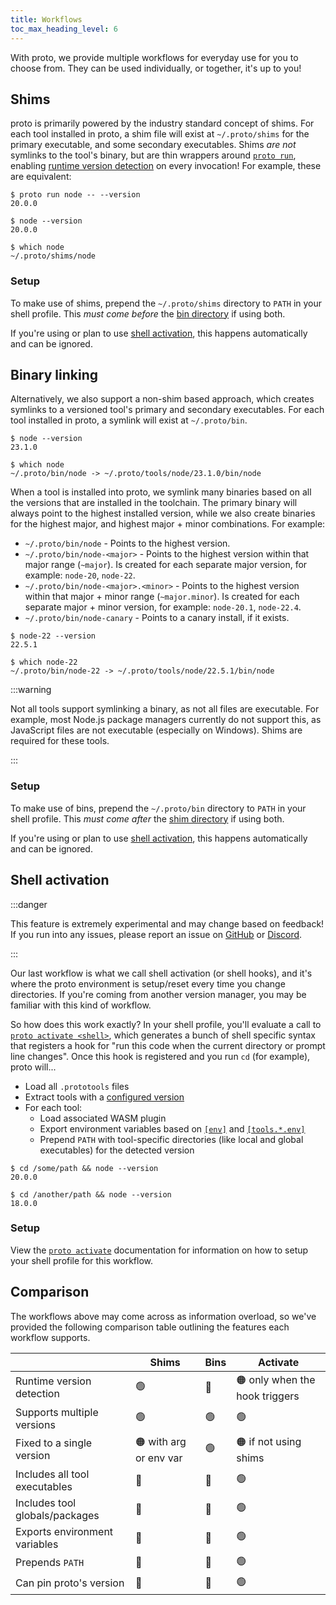 ```yaml
---
title: Workflows
toc_max_heading_level: 6
---
```



With proto, we provide multiple workflows for everyday use for you to choose from. They can be used
individually, or together, it's up to you!

## Shims

proto is primarily powered by the industry standard concept of shims. For each tool installed in
proto, a shim file will exist at `~/.proto/shims` for the primary executable, and some secondary
executables. Shims _are not_ symlinks to the tool's binary, but are thin wrappers around
[`proto run`](./commands/run), enabling [runtime version detection](./detection) on every
invocation! For example, these are equivalent:

```shell
$ proto run node -- --version
20.0.0

$ node --version
20.0.0

$ which node
~/.proto/shims/node
```

### Setup

To make use of shims, prepend the `~/.proto/shims` directory to `PATH` in your shell profile. This
_must come before_ the [bin directory](#binary-linking) if using both.

If you're using or plan to use [shell activation](#shell-activation), this happens automatically and
can be ignored.

## Binary linking

Alternatively, we also support a non-shim based approach, which creates symlinks to a versioned
tool's primary and secondary executables. For each tool installed in proto, a symlink will exist at
`~/.proto/bin`.

```shell
$ node --version
23.1.0

$ which node
~/.proto/bin/node -> ~/.proto/tools/node/23.1.0/bin/node
```

When a tool is installed into proto, we symlink many binaries based on all the versions that are
installed in the toolchain. The primary binary will always point to the highest installed version,
while we also create binaries for the highest major, and highest major + minor combinations. For
example:

- `~/.proto/bin/node` - Points to the highest version.
- `~/.proto/bin/node-<major>` - Points to the highest version within that major range (`~major`). Is
  created for each separate major version, for example: `node-20`, `node-22`.
- `~/.proto/bin/node-<major>.<minor>` - Points to the highest version within that major + minor
  range (`~major.minor`). Is created for each separate major + minor version, for example:
  `node-20.1`, `node-22.4`.
- `~/.proto/bin/node-canary` - Points to a canary install, if it exists.

```shell
$ node-22 --version
22.5.1

$ which node-22
~/.proto/bin/node-22 -> ~/.proto/tools/node/22.5.1/bin/node
```

:::warning

Not all tools support symlinking a binary, as not all files are executable. For example, most
Node.js package managers currently do not support this, as JavaScript files are not executable
(especially on Windows). Shims are required for these tools.

:::

### Setup

To make use of bins, prepend the `~/.proto/bin` directory to `PATH` in your shell profile. This
_must come after_ the [shim directory](#shims) if using both.

If you're using or plan to use [shell activation](#shell-activation), this happens automatically and
can be ignored.

## Shell activation<VersionLabel version="0.38.0" />

:::danger

This feature is extremely experimental and may change based on feedback! If you run into any issues,
please report an issue on [GitHub](https://github.com/moonrepo/proto) or
[Discord](https://discord.gg/qCh9MEynv2).

:::

Our last workflow is what we call shell activation (or shell hooks), and it's where the proto
environment is setup/reset every time you change directories. If you're coming from another version
manager, you may be familiar with this kind of workflow.

So how does this work exactly? In your shell profile, you'll evaluate a call to
[`proto activate <shell>`](./commands/activate), which generates a bunch of shell specific syntax
that registers a hook for "run this code when the current directory or prompt line changes". Once
this hook is registered and you run `cd` (for example), proto will...

- Load all `.prototools` files
- Extract tools with a [configured version](./config#pinning-versions)
- For each tool:
  - Load associated WASM plugin
  - Export environment variables based on [`[env]`](./config#env) and
    [`[tools.*.env]`](./config#toolsenv)
  - Prepend `PATH` with tool-specific directories (like local and global executables) for the
    detected version

```shell
$ cd /some/path && node --version
20.0.0

$ cd /another/path && node --version
18.0.0
```

### Setup

View the [`proto activate`](./commands/activate#setup) documentation for information on how to setup
your shell profile for this workflow.

## Comparison

The workflows above may come across as information overload, so we've provided the following
comparison table outlining the features each workflow supports.

|                                | Shims                  | Bins | Activate                       |
| ------------------------------ | ---------------------- | ---- | ------------------------------ |
| Runtime version detection      | 🟢                     | 🔴   | 🟠 only when the hook triggers |
| Supports multiple versions     | 🟢                     | 🟢   | 🟢                             |
| Fixed to a single version      | 🟠 with arg or env var | 🟢   | 🟠 if not using shims          |
| Includes all tool executables  | 🔴                     | 🔴   | 🟢                             |
| Includes tool globals/packages | 🔴                     | 🔴   | 🟢                             |
| Exports environment variables  | 🔴                     | 🔴   | 🟢                             |
| Prepends `PATH`                | 🔴                     | 🔴   | 🟢                             |
| Can pin proto's version        | 🔴                     | 🔴   | 🟢                             |
